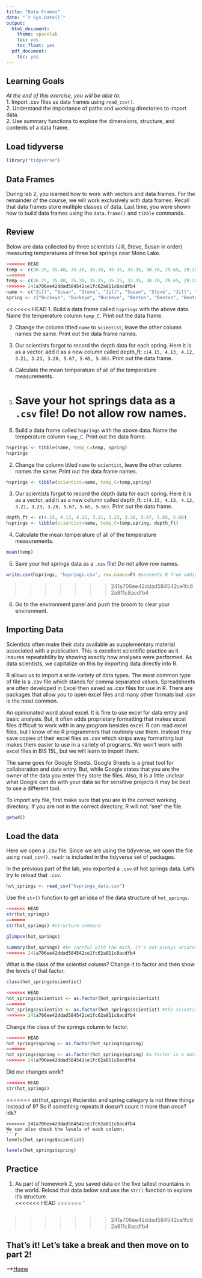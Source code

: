 ```yaml
---
title: "Data Frames"
date: "`r Sys.Date()`"
output:
  html_document:
    theme: spacelab
    toc: yes
    toc_float: yes
  pdf_document:
    toc: yes
---
```


## Learning Goals
*At the end of this exercise, you will be able to:*    
1. Import .csv files as data frames using `read_csv()`.  
2. Understand the importance of paths and working directories to import data.  
2. Use summary functions to explore the dimensions, structure, and contents of a data frame.  

## Load tidyverse
```r
library("tidyverse")
```

## Data Frames
During lab 2, you learned how to work with vectors and data frames. For the remainder of the course, we will work exclusively with data frames. Recall that data frames store multiple classes of data. Last time, you were shown how to build data frames using the `data.frame()` and `tibble` commands.  

## Review
Below are data collected by three scientists (Jill, Steve, Susan in order) measuring temperatures of three hot springs near Mono Lake.
```r
<<<<<<< HEAD
temp <- c(36.25, 35.40, 35.30, 35.15, 35.35, 33.35, 30.70, 29.65, 29.20)
=======
temp <- c(36.25, 35.40, 35.30, 35.15, 35.35, 33.35, 30.70, 29.65, 29.20) 
>>>>>>> 241a706ee42ddad584542ce1fc62a811c8acdfb4
name <- c("Jill", "Susan", "Steve", "Jill", "Susan", "Steve", "Jill", "Susan", "Steve")
spring <- c("Buckeye", "Buckeye", "Buckeye", "Benton", "Benton", "Benton", "Travertine", "Travertine", "Travertine")
```

<<<<<<< HEAD
1. Build a data frame called `hsprings` with the above data. Name the temperature column `temp_C`. Print out the data frame.  

2. Change the column titled `name` to `scientist`, leave the other column names the same. Print out the data frame names.  

3. Our scientists forgot to record the depth data for each spring. Here it is as a vector, add it as a new column called depth_ft: `c(4.15, 4.13, 4.12, 3.21, 3.23, 3.20, 5.67, 5.65, 5.66)`. Print out the data frame.

4. Calculate the mean temperature of all of the temperature measurements.

5. Save your hot springs data as a `.csv` file! Do not allow row names. 
=======
1. Build a data frame called `hsprings` with the above data. Name the temperature column `temp_C`. Print out the data frame. 

```r
hsprings <- tibble(name, temp_C=temp, spring)
hsprings
```

2. Change the column titled `name` to `scientist`, leave the other column names the same. Print out the data frame names.  
```r
hsprings <- tibble(scientist=name, temp_C=temp,spring)
```

3. Our scientists forgot to record the depth data for each spring. Here it is as a vector, add it as a new column called depth_ft: `c(4.15, 4.13, 4.12, 3.21, 3.23, 3.20, 5.67, 5.65, 5.66)`. Print out the data frame.
```r
depth_ft <- c(4.15, 4.13, 4.12, 3.21, 3.23, 3.20, 5.67, 5.65, 5.66)
hsprings <- tibble(scientist=name, temp_C=temp,spring, depth_ft)
```

4. Calculate the mean temperature of all of the temperature measurements.
```r
mean(temp)
```

5. Save your hot springs data as a `.csv` file! Do not allow row names. 
```r
write.csv(hsprings, "hsprings.csv", row.names=F) #prevents R from adding a new column with numbers csv = comma-separated value
```
>>>>>>> 241a706ee42ddad584542ce1fc62a811c8acdfb4

6. Go to the environment panel and push the broom to clear your environment.  

## Importing Data
Scientists often make their data available as supplementary material associated with a publication. This is excellent scientific practice as it insures repeatability by showing exactly how analyses were performed. As data scientists, we capitalize on this by importing data directly into R.  

R allows us to import a wide variety of data types. The most common type of file is a .csv file which stands for comma separated values. Spreadsheets are often developed in Excel then saved as .csv files for use in R. There are packages that allow you to open excel files and many other formats but .csv is the most common.  

An opinionated word about excel. It is fine to use excel for data entry and basic analysis. But, it often adds proprietary formatting that makes excel files difficult to work with in any program besides excel. R can read excel files, but I know of no R programmers that routinely use them. Instead they save copies of their excel files as .csv which strips away formatting but makes them easier to use in a variety of programs. We won't work with excel files in BIS 15L, but we will learn to import them.  

The same goes for Google Sheets. Google Sheets is a great tool for collaboration and data entry. But, while Google states that you are the owner of the data you enter they store the files. Also, it is a little unclear what Google can do with your data so for sensitive projects it may be best to use a different tool.  

To import any file, first make sure that you are in the correct working directory. If you are not in the correct directory, R will not "see" the file.
```r
getwd()
```

## Load the data
Here we open a .csv file. Since we are using the tidyverse, we open the file using `read_csv()`. `readr` is included in the tidyverse set of packages.  

In the previous part of the lab, you exported a `.csv` of hot springs data. Let's try to reload that `.csv`.  
```r
hot_springs <- read_csv("hsprings_data.csv")
```

Use the `str()` function to get an idea of the data structure of `hot_springs`.  
```r
<<<<<<< HEAD
str(hot_springs)
=======
str(hot_springs) #structure command
```
```r
glimpse(hot_springs)
```
```r
summary(hot_springs) #be careful with the math, it's not always accurate
>>>>>>> 241a706ee42ddad584542ce1fc62a811c8acdfb4
```

What is the class of the scientist column? Change it to factor and then show the levels of that factor.  
```r
class(hot_springs$scientist)
```

```r
<<<<<<< HEAD
hot_springs$scientist <- as.factor(hot_springs$scientist)
=======
hot_springs$scientist <- as.factor(hot_springs$scientist) #the scientist column in the hot spring data frame can be expressed as a factor
>>>>>>> 241a706ee42ddad584542ce1fc62a811c8acdfb4
```

Change the class of the springs column to factor.
```r
<<<<<<< HEAD
hot_springs$spring <- as.factor(hot_springs$spring)
=======
hot_springs$spring <- as.factor(hot_springs$spring) #a factor is a data class that is a character but has limited types of observations that repeat
>>>>>>> 241a706ee42ddad584542ce1fc62a811c8acdfb4
```

Did our changes work? 
```r
<<<<<<< HEAD
str(hot_springs)
```

=======
str(hot_springs) #scientist and spring category is not three things instead of 9? So if something repeats it doesn't count it more than once? idk?
```
>>>>>>> 241a706ee42ddad584542ce1fc62a811c8acdfb4
We can also check the levels of each column.
```r
levels(hot_springs$scientist)
```

```r
levels(hot_springs$spring)
```

## Practice
1. As part of homework 2, you saved data on the five tallest mountains in the world. Reload that data below and use the `str()` function to explore it's structure.  
<<<<<<< HEAD
=======
ˆ
```r

```
>>>>>>> 241a706ee42ddad584542ce1fc62a811c8acdfb4

## That's it! Let's take a break and then move on to part 2! 

-->[Home](https://jmledford3115.github.io/datascibiol/)  